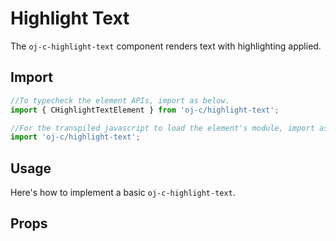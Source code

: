 
<Meta of={Stories} />

# Highlight Text

The `oj-c-highlight-text` component renders text with highlighting applied.

## Import

```js
//To typecheck the element APIs, import as below.
import { CHighlightTextElement } from 'oj-c/highlight-text';

//For the transpiled javascript to load the element's module, import as below
import 'oj-c/highlight-text';
```

## Usage

Here's how to implement a basic `oj-c-highlight-text`.

<Canvas of={Stories.Basic}>
  <Story of={Stories.Basic} height={350} />
</Canvas>

## Props

<ArgsTable of="oj-c-highlight-text" />
